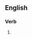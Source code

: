 ==English==

===Verb===
{{head|en|present participle}}

# {{present participle of|laureate|lang=en|nocat=1}}